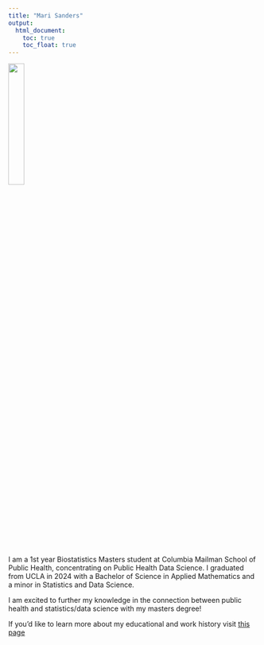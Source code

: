 ```yaml
---
title: "Mari Sanders"
output: 
  html_document:
    toc: true
    toc_float: true
---
```


<img src="photo/IMG_9988.HEIC.jpg" style="width:25%">



I am a 1st year Biostatistics Masters student at Columbia Mailman School of Public Health, concentrating on Public Health Data Science. I graduated from UCLA in 2024 with a Bachelor of Science in Applied Mathematics and a minor in Statistics and Data Science. 

I am excited to further my knowledge in the connection between public health and statistics/data science with my masters degree! 






If you'd like to learn more about my educational and work history visit [this page](about.html)

